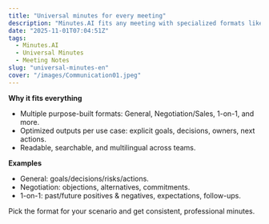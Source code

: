```yaml
---
title: "Universal minutes for every meeting"
description: "Minutes.AI fits any meeting with specialized formats like General, Negotiation/Sales, and 1-on-1, producing optimized outputs."
date: "2025-11-01T07:04:51Z"
tags:
  - Minutes.AI
  - Universal Minutes
  - Meeting Notes
slug: "universal-minutes-en"
cover: "/images/Communication01.jpeg"
---
```


**Why it fits everything**
- Multiple purpose-built formats: General, Negotiation/Sales, 1-on-1, and more.
- Optimized outputs per use case: explicit goals, decisions, owners, next actions.
- Readable, searchable, and multilingual across teams.

**Examples**
- General: goals/decisions/risks/actions.
- Negotiation: objections, alternatives, commitments.
- 1-on-1: past/future positives & negatives, expectations, follow-ups.

Pick the format for your scenario and get consistent, professional minutes.
